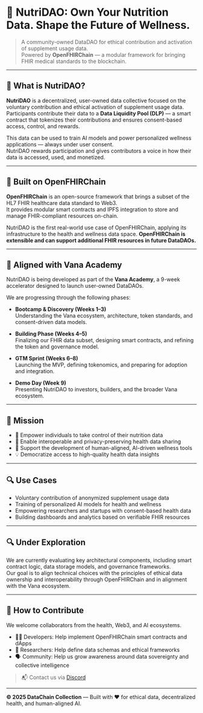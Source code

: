 # 🧬 NutriDAO: Own Your Nutrition Data. Shape the Future of Wellness.

> A community-owned DataDAO for ethical contribution and activation of supplement usage data.  
> Powered by **OpenFHIRChain** — a modular framework for bringing FHIR medical standards to the blockchain.

---

## 🌱 What is NutriDAO?

**NutriDAO** is a decentralized, user-owned data collective focused on the voluntary contribution and ethical activation of supplement usage data.  
Participants contribute their data to a **Data Liquidity Pool (DLP)** — a smart contract that tokenizes their contributions and ensures consent-based access, control, and rewards.

This data can be used to train AI models and power personalized wellness applications — always under user consent.  
NutriDAO rewards participation and gives contributors a voice in how their data is accessed, used, and monetized.

---

## 🔧 Built on OpenFHIRChain

**OpenFHIRChain** is an open-source framework that brings a subset of the HL7 FHIR healthcare data standard to Web3.  
It provides modular smart contracts and IPFS integration to store and manage FHIR-compliant resources on-chain.

NutriDAO is the first real-world use case of OpenFHIRChain, applying its infrastructure to the health and wellness data space.
**OpenFHIRChain is extensible and can support additional FHIR resources in future DataDAOs.**

---

## 🚀 Aligned with Vana Academy

NutriDAO is being developed as part of the **Vana Academy**, a 9-week accelerator designed to launch user-owned DataDAOs.

We are progressing through the following phases:

- **Bootcamp & Discovery (Weeks 1–3)**  
Understanding the Vana ecosystem, architecture, token standards, and consent-driven data models.

- **Building Phase (Weeks 4–5)**  
Finalizing our FHIR data subset, designing smart contracts, and refining the token and governance model.

- **GTM Sprint (Weeks 6–8)**  
Launching the MVP, defining tokenomics, and preparing for adoption and integration.

- **Demo Day (Week 9)**  
Presenting NutriDAO to investors, builders, and the broader Vana ecosystem.

---

## 🎯 Mission

- 🧠 Empower individuals to take control of their nutrition data
- 🔗 Enable interoperable and privacy-preserving health data sharing
- 🤖 Support the development of human-aligned, AI-driven wellness tools
- 💡 Democratize access to high-quality health data insights

---

## 🔍 Use Cases

- Voluntary contribution of anonymized supplement usage data
- Training of personalized AI models for health and wellness
- Empowering researchers and startups with consent-based health data
- Building dashboards and analytics based on verifiable FHIR resources

---

## 🔍 Under Exploration

We are currently evaluating key architectural components, including smart contract logic, data storage models, and governance frameworks.  
Our goal is to align technical choices with the principles of ethical data ownership and interoperability through OpenFHIRChain and in alignment with the Vana ecosystem.

---

## 🤝 How to Contribute

We welcome collaborators from the health, Web3, and AI ecosystems.

- 🧑‍💻 Developers: Help implement OpenFHIRChain smart contracts and dApps
- 🧠 Researchers: Help define data schemas and ethical frameworks
- 🗣️ Community: Help us grow awareness around data sovereignty and collective intelligence

> 📬 Contact us via [Discord](https://discord.com/channels/1384877094156239039/1384877094747639810)

---

**© 2025 DataChain Collection** — Built with ❤️ for ethical data, decentralized health, and human-aligned AI.